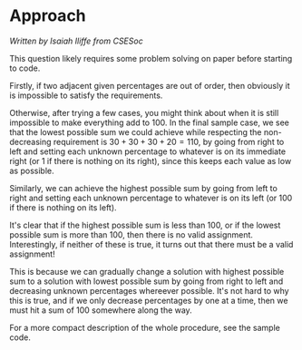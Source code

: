 # Approach

_Written by Isaiah Iliffe from CSESoc_

This question likely requires some problem solving on paper before starting to code.

Firstly, if two adjacent given percentages are out of order, then obviously
it is impossible to satisfy the requirements.

Otherwise, after trying a few cases, you might think about when it is
still impossible to make everything add to $100$. In the final sample case,
we see that the lowest possible sum we could achieve while respecting the
non-decreasing requirement is $30 + 30 + 30 + 20 = 110$, by going from right to left and setting each
unknown percentage to whatever is on its immediate right (or 1 if there is nothing on its right),
since this keeps each value as low as possible.

Similarly, we can achieve the highest possible sum by going from left to right and setting each
unknown percentage to whatever is on its left (or 100 if there is nothing on its left).

It's clear that if the highest possible sum is less than 100, or if the lowest
possible sum is more than 100, then there is no valid assignment.
Interestingly, if neither of these is true, it turns out that there must be a valid assignment!

This is because we can gradually change a solution with highest possible sum to
a solution with lowest possible sum by going from right to left and decreasing unknown percentages
whereever possible. It's not hard to why this is true, and if we only decrease percentages
by one at a time, then we must hit a sum of 100 somewhere along the way.

For a more compact description of the whole procedure, see the sample code.
